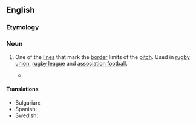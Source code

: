 {{also|touch line}}
==English==
{{wp}}

===Etymology===
{{compound|en|touch|line}}

===Noun===
{{en-noun}}

# {{lb|en|sports}} One of the [[line]]s that mark the [[border]] limits of the [[pitch]]. Used in [[rugby union]], [[rugby league]] and [[association football]].
#:{{synonyms|en|sideline|q1=in Canadian football, field lacrosse and basketball}}
#* {{quote-journal
|en
|date=April 21, 2012
|author=Jonathan Jurejko
|title=Newcastle 3-0 Stoke
|work=BBC Sport
|url=http://www.bbc.co.uk/sport/0/football/17711736
|page=
|passage=French winger Hatem Ben Arfa has also taken plenty of plaudits recently and he was the architect of the opening goal with some superb trickery on the left '''touchline'''.}}

====Translations====
{{trans-top|}}
{{trans-mid}}
* Bulgarian: {{t|bg| странична линия|f}}
* Spanish: {{t|es|línea de banda|f}}, {{t|es|línea de cal|f}}
* Swedish: {{t|sv|sidlinje|c}}
{{trans-bottom}}